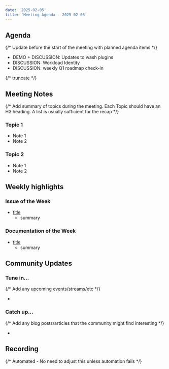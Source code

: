 ```yaml
---
date: '2025-02-05'
title: 'Meeting Agenda - 2025-02-05'
---
```


## Agenda

{/* Update before the start of the meeting with planned agenda items */}

- DEMO + DISCUSSION: Updates to wash plugins
- DISCUSSION: Workload Identity
- DISCUSSION: weekly Q1 roadmap check-in

{/* truncate */}

## Meeting Notes

{/* Add summary of topics during the meeting. Each Topic should have an H3 heading. A list is usually sufficient for the recap */}

### Topic 1

- Note 1
- Note 2

### Topic 2

- Note 1
- Note 2

## Weekly highlights

### Issue of the Week

- [title](https://github.com/wasmcloud/wasmcloud/issues/)
  - summary

### Documentation of the Week

- [title](/docs/intro)
  - summary

## Community Updates

### Tune in…

{/* Add any upcoming events/streams/etc */}

-

### Catch up…

{/* Add any blog posts/articles that the community might find interesting */}

-

## Recording

{/* Automated - No need to adjust this unless automation fails */}

<YouTube url="https://www.youtube.com/watch?v=iuOm81zs4cM" />
